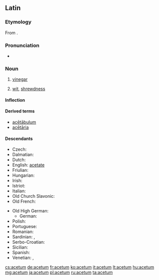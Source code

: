 ==Latin==

===Etymology===
From {{term/t|la|aceō||to be sour}}.

===Pronunciation===
* {{la-pronunc|acētum}}

===Noun===
{{la-noun|acētum|aceti#Latin|acētī|n|second}}

# [[vinegar]]
# {{context|figuratively|lang=la}} [[wit]], [[shrewdness]]

====Inflection====
{{la-decl-2nd-N|acēt}}

====Derived terms====
* [[acetabulum#Latin|acētābulum]]
* [[acetaria|acētāria]]

====Descendants====
{{top2}}
* Czech: {{l/cs|ocet}}
* Dalmatian: {{l|dlm|acait}}
* Dutch: {{l|nl|azijn}}
* English: [[acetate]]
* Friulian: {{l|fur|asêt}}
* Hungarian: {{l|hu|ecet}}
* Irish: {{l|ga|aigéad|gloss=acid}}
* Istriot: {{l|ist|azì}}
* Italian: {{l|it|aceto}}
* Old Church Slavonic: {{l|cu|оцьтъ}}
* Old French: {{l/fro|aisil}}
{{mid2}}
* Old High German: {{l|goh|ezzih}}
** German: {{l|de|Essig}}
* Polish: {{l/pl|ocet}}
* Portuguese: {{l/pt|azedo}}
* Romanian: {{l|ro|oțet}} {{i|via Slavic}}
* Sardinian: {{l|sc|achedu}}, {{l|sc|achetu}}
* Serbo-Croatian: {{l|sh|ocat}}
* Sicilian: {{l|scn|acitu}}
* Spanish: {{l/es|acedo}}
* Venetian: {{l|vec|axédo}}, {{l|vec|axéo}}
{{bottom}}

[[cs:acetum]]
[[de:acetum]]
[[fr:acetum]]
[[ko:acetum]]
[[it:acetum]]
[[lt:acetum]]
[[hu:acetum]]
[[mg:acetum]]
[[ja:acetum]]
[[pl:acetum]]
[[ru:acetum]]
[[ta:acetum]]